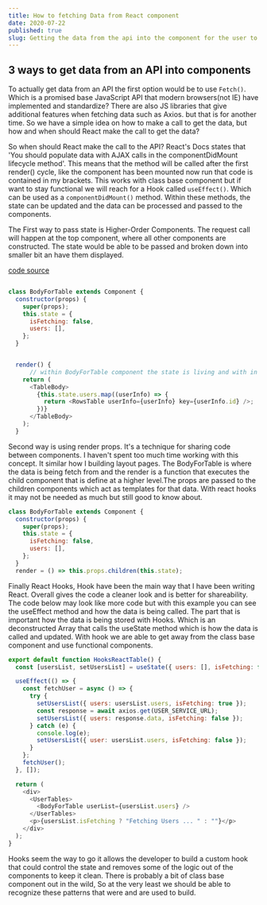 ```yaml
---
title: How to fetching Data from React component
date: 2020-07-22
published: true
slug: Getting the data from the api into the component for the user to use
---
```


## 3 ways to get data from an API into components

To actually get data from an API the first option would be to use `Fetch()`. Which is a promised base JavaScript API that modern browsers(not IE) have implemented and standardize? There are also JS libraries that give additional features when fetching data such as Axios. but that is for another time. So we have a simple idea on how to make a call to get the data, but how and when should React make the call to get the data?

So when should React make the call to the API? React's Docs states that 'You should populate data with AJAX calls in the componentDidMount lifecycle method'. This means that the method will be called after the first render() cycle, like the component has been mounted now run that code is contained in my brackets. This works with class base component but if want to stay functional we will reach for a Hook called `useEffect()`. Which can be used as a `componentDidMount()` method. Within these methods, the state can be updated and the data can be processed and passed to the components.

The First way to pass state is Higher-Order Components. The request call will happen at the top component, where all other components are constructed. The state would be able to be passed and broken down into smaller bit an have them displayed.

[code source ](https://github.com/matterholt/react_fetch/blob/master/README.md)

```js

class BodyForTable extends Component {
  constructor(props) {
    super(props);
    this.state = {
      isFetching: false,
      users: [],
    };
  }


  render() {
      // within BodyForTable component the state is living and with in the map method the state is passing to other // comps to handle the display
    return (
      <TableBody>
        {this.state.users.map((userInfo) => {
          return <RowsTable userInfo={userInfo} key={userInfo.id} />;
        })}
      </TableBody>
    );
  }

```

Second way is using render props. It's a technique for sharing code between components. I haven't spent too much time working with this concept. It similar how I building layout pages. The BodyForTable is where the data is being fetch from and the render is a function that executes the child component that is define at a higher level.The props are passed to the children components which act as templates for that data. With react hooks it may not be needed as much but still good to know about.

```js
class BodyForTable extends Component {
  constructor(props) {
    super(props);
    this.state = {
      isFetching: false,
      users: [],
    };
  }
  render = () => this.props.children(this.state);

```

Finally React Hooks, Hook have been the main way that I have been writing React. Overall gives the code a cleaner look and is better for shareability. The code below may look like more code but with this example you can see the useEffect method and how the data is being called. The part that is important how the data is being stored with Hooks. Which is an deconstructed Array that calls the useState method which is how the data is called and updated. With hook we are able to get away from the class base component and use functional components.

```js
export default function HooksReactTable() {
  const [usersList, setUsersList] = useState({ users: [], isFetching: false });

  useEffect(() => {
    const fetchUser = async () => {
      try {
        setUsersList({ users: usersList.users, isFetching: true });
        const response = await axios.get(USER_SERVICE_URL);
        setUsersList({ users: response.data, isFetching: false });
      } catch (e) {
        console.log(e);
        setUsersList({ user: usersList.users, isFetching: false });
      }
    };
    fetchUser();
  }, []);

  return (
    <div>
      <UserTables>
        <BodyForTable userList={usersList.users} />
      </UserTables>
      <p>{usersList.isFetching ? "Fetching Users ... " : ""}</p>
    </div>
  );
}
```

Hooks seem the way to go it allows the developer to build a custom hook that could control the state and removes some of the logic out of the components to keep it clean. There is probably a bit of class base component out in the wild, So at the very least we should be able to recognize these patterns that were and are used to build.
